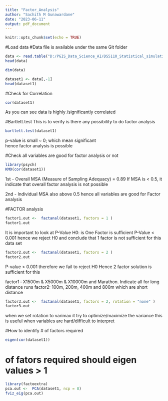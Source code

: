 ```yaml
---
title: "Factor_Analysis"
author: "Sachith M Gunawardane"
date: "2023-06-11"
output: pdf_document
---
```


```r
knitr::opts_chunk$set(echo = TRUE)
```

#Load data 
#Data file is available under the same Git folder 
```r
data <- read.table("D:/PGIS_Data_Science_AI/DS5110_Statistical_simulation/projects/Factor_Analysis/track_rec.csv", header = T, sep =",")
head(data)

```

```r
dim(data)
```
```r
dataset1 <- data[,-1]
head(dataset1)
```
#Check for Correlation 
```r
cor(dataset1)
```
As you can see data is highly /significantly correlated

#Bartlett.test 
This is to verify is there any possibility to do factor analysis 
```r
bartlett.test(dataset1)
```
p-value is small ~ 0; which mean significant  
hence factor analysis is possible 

#Check all variables are good for factor analysis or not 
```r
library(psych)
KMO(cor(dataset1))

```
1st - Overall MSA (Measure of Sampling Adequacy) =  0.89
If MSA is < 0.5, it indicate that overall factor analysis is not possible 

2nd - Individual MSA also above 0.5 hence all variables are good for Factor analysis

#FACTOR analysis
```r
factor1.out <-  factanal(dataset1, factors = 1 )
factor1.out
```
It is important to look at P-Value 
H0: is One Factor is sufficient 
P-Value < 0.001 hence we reject H0 and conclude that 1 factor is not sufficient for this data set 

```r
factor2.out <-  factanal(dataset1, factors = 2 )
factor2.out
```
P-value > 0.001 therefore we fail to reject H0
Hence 2 factor solution is sufficient for this 

factor1 : X1500m & X5000m & X10000m and Marathon. Indicate all for long distance runs 
factor2: 100m, 200m, 400m and 800m which are short distance 

```r
factor3.out <-  factanal(dataset1, factors = 2, rotation = "none" )
factor3.out
```
when we set rotation to varimax it try to optimize/maximize the variance 
this is useful when variables are hard/difficult to interpret 

#How to identify # of factors required 
```r
eigen(cor(dataset1))
```
# of fators required should eigen values > 1

```r
library(factoextra)
pca.out <-  PCA(dataset1, ncp = 8)
fviz_eig(pca.out)
```


